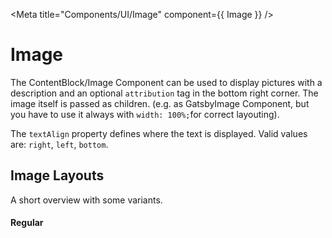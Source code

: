 
<Meta title="Components/UI/Image" component={{ Image }} />

# Image

The ContentBlock/Image Component can be used to display pictures with a description and an optional `attribution` tag in the bottom right corner.
The image itself is passed as children. (e.g. as GatsbyImage Component, but you have to use it always with `width: 100%;`for correct layouting).

The `textAlign` property defines where the text is displayed.
Valid values are: `right`, `left`, `bottom`.

## Image Layouts

A short overview with some variants.

#### Regular

<Canvas>
  <Story story={Regular} />
</Canvas>
